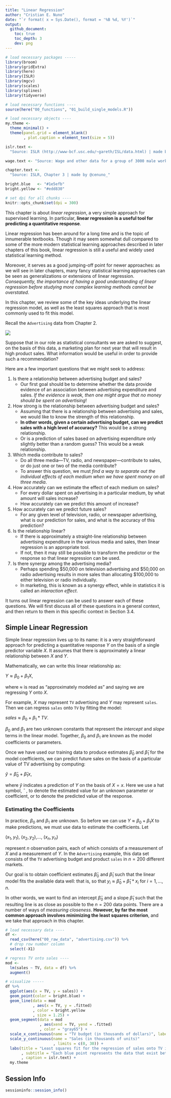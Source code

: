 ```yaml
---
title: "Linear Regression"
author: "Cristian E. Nuno"
date: "`r format( x = Sys.Date(), format = '%B %d, %Y')`"
output: 
  github_document:
    toc: true
    toc_depth: 3
    dev: png
---
```


```r
# load necessary packages -----
library(broom)
library(gridExtra)
library(here)
library(ISLR)
library(mgcv)
library(scales)
library(splines)
library(tidyverse)

# load necessary functions ----
source(here("00_functions", "01_build_single_models.R"))

# load necessary objects ----
my.theme <- 
  theme_minimal() + 
  theme(panel.grid = element_blank()
        , plot.caption = element_text(size = 5))

islr.text <-
  "Source: ISLR (http://www-bcf.usc.edu/~gareth/ISL/data.html) | made by @cenuno_"

wage.text <- "Source: Wage and other data for a group of 3000 male workers in the Mid-Atlantic region | made by @cenuno_"

chapter.text <-
  "Source: ISLR, Chapter 3 | made by @cenuno_"

bright.blue   <- "#1e5efb"
bright.yellow <- "#edd830"

# set dpi for all chunks ----
knitr::opts_chunk$set(dpi = 300)
```

This chapter is about *linear regression*, a very simple approach for supervised learning. In particular, **linear regression is a useful tool for predicting a quantitative response**.

Linear regression has been around for a long time and is the topic of innumerable textbooks. Though it may seem somewhat dull compared to some of the more modern statistical learning approaches described in later chapters of this book, linear regression is still a useful and widely used statistical learning method.

Moreover, it serves as a good jumping-off point for newer approaches: as we will see in later chapters, many fancy statistical learning approaches can be seen as generalizations or extensions of linear regression. *Consequently, the importance of having a good understanding of linear regression before studying more complex learning methods cannot be overstated*.

In this chapter, we review some of the key ideas underlying the linear regression model, as well as the least squares approach that is most commonly used to fit this model.

Recall the `Advertising` data from Chapter 2.

![](https://github.com/cenuno/islr_notes/raw/master/02_statistical_learning/README_files/figure-markdown_github/examine%20advertising-1.png)

Suppose that in our role as statistical consultants we are asked to suggest, on the basis of this data, a marketing plan for next year that will result in high product sales. What information would be useful in order to provide such a recommendation? 

Here are a few important questions that we might seek to address:

1. Is there a relationship between advertising budget and sales?
    + Our first goal should be to determine whether the data provide evidence of an association between advertising expenditure and sales. *If the evidence is weak, then one might argue that no money should be spent on advertising*!
    
2. How strong is the relationship between advertising budget and sales?
    + Assuming that there is a relationship between advertising and sales, we would like to know the strength of this relationship. 
    + **In other words, given a certain advertising budget, can we predict sales with a high level of accuracy?** This would be a strong relationship. 
    + Or is a prediction of sales based on advertising expenditure only slightly better than a random guess? This would be a weak relationship.
    
3. Which media contribute to sales?
    + Do all three media—TV, radio, and newspaper—contribute to sales, or do just one or two of the media contribute? 
    + To answer this question, we must *find a way to separate out the individual effects of each medium when we have spent money on all three media*.
    
4. How accurately can we estimate the effect of each medium on sales? 
    + For every dollar spent on advertising in a particular medium, by what amount will sales increase? 
    + How accurately can we predict this amount of increase?
    
5. How accurately can we predict future sales?
    + For any given level of television, radio, or newspaper advertising, what is our prediction for sales, and what is the accuracy of this prediction?
    
6. Is the relationship linear?
    + If there is approximately a straight-line relationship between advertising expenditure in the various media and sales, then linear regression is an appropriate tool. 
    + If not, then it may still be possible to transform the predictor or the response so that linear regression can be used.
    
7. Is there synergy among the advertising media?
    + Perhaps spending $50,000 on television advertising and $50,000 on radio advertising results in more sales than allocating $100,000 to either television or radio individually. 
    + In marketing, this is known as a synergy effect, while in statistics it is called an *interaction effect*.
    
It turns out linear regression can be used to answer each of these questions. We will first discuss all of these questions in a general context, and then return to them in this specific context in Section 3.4.

## Simple Linear Regression

Simple linear regression lives up to its name: it is a very straightforward approach for predicting a quantitative response $Y$ on the basis of a single predictor variable $X$. It assumes that there is approximately a linear relationship between $X$ and $Y$. 

Mathematically, we can write this linear relationship as:

$Y ≈ β_0 + β_1X$,

where $≈$ is read as "approximately modeled as" and saying we are regressing $Y$ onto $X$.

For example, $X$ may represent `TV` advertising and $Y$ may represent `sales`. Then we can regress `sales` onto `TV` by fitting the model:

$sales ≈ β_0 +β_1*TV$.

$β_0$ and $β_1$ are two unknown constants that represent the *intercept* and *slope* terms in the linear model. Together, $β_0$ and $β_1$ are known as the model coefficients or parameters.

Once we have used our training data to produce estimates $\hat{β}_0$ and $\hat{β}_1$ for the model coefficients, we can predict future sales on the basis of a particular value of TV advertising by computing:

$\hat{y} = \hat{β}_0 + \hat{β}_1x$,

where $\hat{y}$ indicates a prediction of $Y$ on the basis of $X = x$. Here we use a hat symbol, $ˆ$ , to denote the estimated value for an unknown parameter or coefficient, or to denote the predicted value of the response.

### Estimating the Coefficients

In practice, $β_0$ and $β_1$ are unknown. So before we can use $Y ≈ β_0 + β_1X$ to make predictions, we must use data to estimate the coefficients. Let

$(x_1,y_1)$, $(x_2,y_2)$,..., $(x_n,y_n)$

represent $n$ observation pairs, each of which consists of a measurement of $X$ and a measurement of $Y$. In the `Advertising` example, this data set consists of the `TV` advertising budget and product `sales` in $n = 200$ different markets.

Our goal is to obtain coefficient estimates $\hat{β}_0$ and $\hat{β}_1$ such that the linear model fits the available data well: that is, so that $y_i ≈ \hat{\beta}_0 + \hat{β}_1 * x_i$ for $i = 1, . . . , n$.

In other words, we want to find an intercept $\hat{β}_0$ and a slope $\hat{β}_1$ such that the resulting line is as close as possible to the $n = 200$ data points. There are a number of ways of *measuring closeness*. **However, by far the most common approach involves minimizing the least squares criterion**, and we take that approach in this chapter.

```r
# load necessary data ----
df <- 
  read_csv(here("00_raw_data", "advertising.csv")) %>%
  # drop row number column
  select(-X1)

# regress TV onto sales ----
mod <- 
  lm(sales ~ TV, data = df) %>%
  augment()

# visualize -----
df %>%
  ggplot(aes(x = TV, y = sales)) +
  geom_point(color = bright.blue) +
  geom_line(data = mod
            , aes(x = TV, y = .fitted)
            , color = bright.yellow
            , size = 1.25) +
  geom_segment(data = mod
               , aes(xend = TV, yend = .fitted)
               , color = "gray65") +
  scale_x_continuous(name = "TV budget (in thousands of dollars)", labels = dollar) +
  scale_y_continuous(name = "Sales (in thousands of units)"
                     , limits = c(0, 30)) +
  labs(title = "Least squares fit for the regression of sales onto TV is shown"
       , subtitle = "Each blue point represents the data that exist between TV and sales;\nThe yellow line is the slope that minimizes the sum of the squared errors;\nEach gray line represents an error from the actual sales value and the predicted one"
       , caption = islr.text) +
  my.theme
```

## Session Info

```r
sessioninfo::session_info()
```
